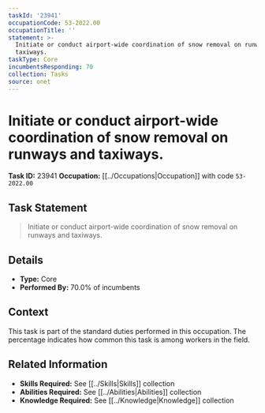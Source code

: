 ```yaml
---
taskId: '23941'
occupationCode: 53-2022.00
occupationTitle: ''
statement: >-
  Initiate or conduct airport-wide coordination of snow removal on runways and
  taxiways.
taskType: Core
incumbentsResponding: 70
collection: Tasks
source: onet
---
```

# Initiate or conduct airport-wide coordination of snow removal on runways and taxiways.

**Task ID:** 23941
**Occupation:** [[../Occupations|Occupation]] with code `53-2022.00`

## Task Statement

> Initiate or conduct airport-wide coordination of snow removal on runways and taxiways.

## Details

- **Type:** Core
- **Performed By:** 70.0% of incumbents

## Context

This task is part of the standard duties performed in this occupation. The percentage indicates how common this task is among workers in the field.

## Related Information

- **Skills Required:** See [[../Skills|Skills]] collection
- **Abilities Required:** See [[../Abilities|Abilities]] collection
- **Knowledge Required:** See [[../Knowledge|Knowledge]] collection
